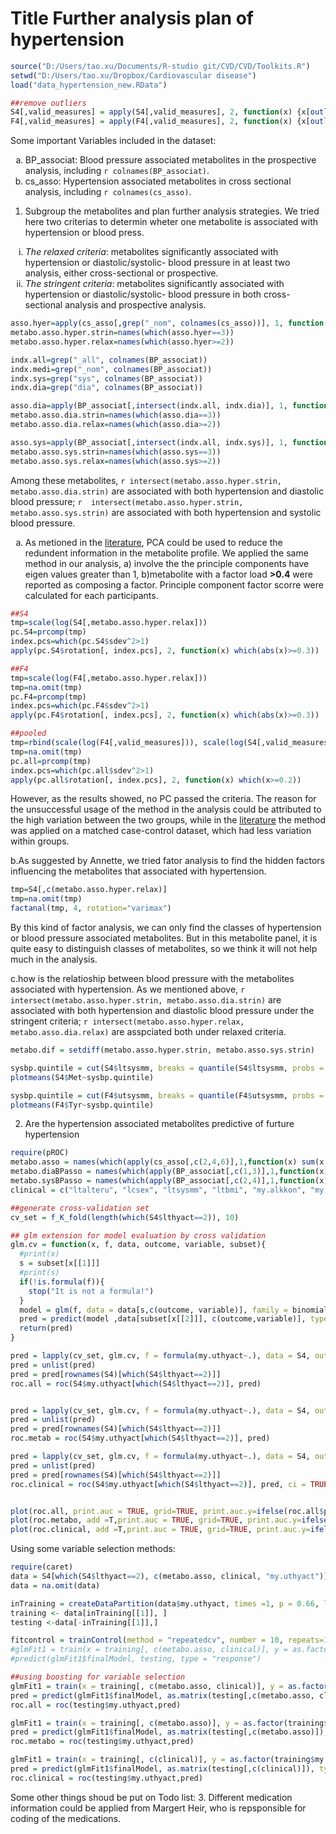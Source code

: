 Title Further analysis plan of hypertension
========================================================

```r
source("D:/Users/tao.xu/Documents/R-studio git/CVD/CVD/Toolkits.R")
setwd("D:/Users/tao.xu/Dropbox/Cardiovascular disease")
load("data_hypertension_new.RData")

##remove outliers
S4[,valid_measures] = apply(S4[,valid_measures], 2, function(x) {x[outlier(x)]=NA;return(x)})
F4[,valid_measures] = apply(F4[,valid_measures], 2, function(x) {x[outlier(x)]=NA;return(x)})
```



Some important Variables included in the dataset:

a. BP_associat: Blood pressure associated metabolites in the prospective analysis, including `r colnames(BP_associat)`.
b. cs_asso: Hypertension associated metabolites in cross sectional analysis, including `r colnames(cs_asso)`.

1. Subgroup the metabolites and plan further analysis strategies.
We tried here two criterias to determin wheter one metabolite is associated with hypertension or blood press.
i. _The relaxed criteria_: metabolites significantly associated with hypertension or diastolic/systolic- blood pressure in at least two analysis, either cross-sectional or prospective.
ii. _The stringent criteria_: metabolites significantly associated with hypertension or diastolic/systolic- blood pressure in both cross-sectional analysis and prospective analysis.
```r
asso.hyer=apply(cs_asso[,grep("_nom", colnames(cs_asso))], 1, function(x) sum(x!=0))
metabo.asso.hyper.strin=names(which(asso.hyer==3))
metabo.asso.hyper.relax=names(which(asso.hyer>=2))

indx.all=grep("_all", colnames(BP_associat))
indx.medi=grep("_nom", colnames(BP_associat))
indx.sys=grep("sys", colnames(BP_associat))
indx.dia=grep("dia", colnames(BP_associat))

asso.dia=apply(BP_associat[,intersect(indx.all, indx.dia)], 1, function(x) sum(x!=0))
metabo.asso.dia.strin=names(which(asso.dia==3))
metabo.asso.dia.relax=names(which(asso.dia>=2))

asso.sys=apply(BP_associat[,intersect(indx.all, indx.sys)], 1, function(x) sum(x!=0))
metabo.asso.sys.strin=names(which(asso.sys==3))
metabo.asso.sys.relax=names(which(asso.sys>=2))
````
Among these metabolites, `r intersect(metabo.asso.hyper.strin, metabo.asso.dia.strin)` are associated with both hypertension  and diastolic blood pressure; `r  intersect(metabo.asso.hyper.strin, metabo.asso.sys.strin)` are associated with both hypertension and systolic blood pressure.


a. As metioned in the [literature][1], PCA could be used to reduce the redundent information in the metabolite profile. We applied the same method in our analysis, a) involve the the principle components have eigen values greater than 1, b)metabolite with a factor load __>0.4__ were reported as composing  a factor. Principle component factor scorre were calculated for each participants.
```r
##S4
tmp=scale(log(S4[,metabo.asso.hyper.relax]))
pc.S4=prcomp(tmp)
index.pcs=which(pc.S4$sdev^2>1)
apply(pc.S4$rotation[, index.pcs], 2, function(x) which(abs(x)>=0.3))

##F4
tmp=scale(log(F4[,metabo.asso.hyper.relax]))
tmp=na.omit(tmp)
pc.F4=prcomp(tmp)
index.pcs=which(pc.F4$sdev^2>1)
apply(pc.F4$rotation[, index.pcs], 2, function(x) which(abs(x)>=0.3))

##pooled
tmp=rbind(scale(log(F4[,valid_measures])), scale(log(S4[,valid_measures])))
tmp=na.omit(tmp)
pc.all=prcomp(tmp)
index.pcs=which(pc.all$sdev^2>1)
apply(pc.all$rotation[, index.pcs], 2, function(x) which(x>=0.2))
```

However, as the results showed, no PC passed the criteria. The reason for the unsuccessful usage of the method in the analysis could be attributed to the high variation between the two groups, while in the [literature][1] the method was applied on a matched case-control dataset, which had less variation within groups.

b.As suggested by Annette, we tried fator analysis to find the hidden factors influencing the metabolites that associated with hypertension. 
```r
tmp=S4[,c(metabo.asso.hyper.relax)]
tmp=na.omit(tmp)
factanal(tmp, 4, rotation="varimax")
```
By this kind of factor analysis, we can only find the classes of hypertension or blood pressure associated metabolites. But in this metabolite panel, it is quite easy to distinguish classes of metabolites, so we think it will not help much in the analysis.

c.how is the relatioship between blood pressure with the metabolites associated with hypertension. As we mentioned above, `r intersect(metabo.asso.hyper.strin, metabo.asso.dia.strin)` are associated with both hypertension and diastolic blood pressure under the stringent criteria; `r intersect(metabo.asso.hyper.relax, metabo.asso.dia.relax)` are asspciated both under relaxed criteria.
```r
metabo.dif = setdiff(metabo.asso.hyper.strin, metabo.asso.sys.strin)

sysbp.quintile = cut(S4$ltsysmm, breaks = quantile(S4$ltsysmm, probs = seq(0, 1, 0.2),na.rm = TRUE), include.lowest = T,ordered_result = F)
plotmeans(S4$Met~sysbp.quintile)

sysbp.quintile = cut(F4$utsysmm, breaks = quantile(F4$utsysmm, probs = seq(0, 1, 0.2),na.rm = TRUE), include.lowest = T,ordered_result = F)
plotmeans(F4$Tyr~sysbp.quintile)

```

2. Are the hypertension associated metabolites predictive of furture hypertension
```r
require(pROC)
metabo.asso = names(which(apply(cs_asso[,c(2,4,6)],1,function(x) sum(x!=0))==3))
metabo.diaBPasso = names(which(apply(BP_associat[,c(1,3)],1,function(x) sum(x!=0))==2))
metabo.sysBPasso = names(which(apply(BP_associat[,c(2,4)],1,function(x) sum(x!=0))==2))
clinical = c("ltalteru", "lcsex", "ltsysmm", "ltbmi", "my.alkkon", "my.cigreg", "my.diab", "ll_hdla", "ll_chola", "lh_crp")

##generate cross-validation set
cv_set = f_K_fold(length(which(S4$lthyact==2)), 10)

## glm extension for model evaluation by cross validation 
glm.cv = function(x, f, data, outcome, variable, subset){
  #print(x)
  s = subset[x[[1]]]
  #print(s)
  if(!is.formula(f)){
    stop("It is not a formula!")
  }
  model = glm(f, data = data[s,c(outcome, variable)], family = binomial)
  pred = predict(model ,data[subset[x[[2]]], c(outcome,variable)], type = "response")
  return(pred)
}

pred = lapply(cv_set, glm.cv, f = formula(my.uthyact~.), data = S4, outcome = "my.uthyact", variable = c(metabo.asso, clinical), subset = which(S4$lthyact==2))
pred = unlist(pred)
pred = pred[rownames(S4)[which(S4$lthyact==2)]]
roc.all = roc(S4$my.uthyact[which(S4$lthyact==2)], pred)


pred = lapply(cv_set, glm.cv, f = formula(my.uthyact~.), data = S4, outcome = "my.uthyact", variable = c(metabo.asso), subset = which(S4$lthyact==2))
pred = unlist(pred)
pred = pred[rownames(S4)[which(S4$lthyact==2)]]
roc.metab = roc(S4$my.uthyact[which(S4$lthyact==2)], pred)

pred = lapply(cv_set, glm.cv, f = formula(my.uthyact~.), data = S4, outcome = "my.uthyact", variable = c(clinical), subset = which(S4$lthyact==2))
pred = unlist(pred)
pred = pred[rownames(S4)[which(S4$lthyact==2)]]
roc.clinical = roc(S4$my.uthyact[which(S4$lthyact==2)], pred, ci = TRUE)


plot(roc.all, print.auc = TRUE, grid=TRUE, print.auc.y=ifelse(roc.all$percent, 50, .5))
plot(roc.metabo, add =T,print.auc = TRUE, grid=TRUE, print.auc.y=ifelse(roc.metabo$percent, 60, .6), col = "green")
plot(roc.clinical, add =T,print.auc = TRUE, grid=TRUE, print.auc.y=ifelse(roc.clinical$percent, 70, .7), col = "blue")

```

Using some variable selection methods:
```r
require(caret)
data = S4[which(S4$lthyact==2), c(metabo.asso, clinical, "my.uthyact")]
data = na.omit(data)

inTraining = createDataPartition(data$my.uthyact, times =1, p = 0.66, list=T)
training <- data[inTraining[[1]], ]
testing <-data[-inTraining[[1]],]

fitcontrol = trainControl(method = "repeatedcv", number = 10, repeats=10)
#glmFit1 = train(x = training[, c(metabo.asso, clinical)], y = as.factor(training$my.uthyact), method = "glm", family = binomial, trControl=fitcontrol)
#predict(glmFit1$finalModel, testing, type = "response")

##using boosting for variable selection
glmFit1 = train(x = training[, c(metabo.asso, clinical)], y = as.factor(training$my.uthyact), method = "glmboost", family = Binomial(link="logit"), trControl=fitcontrol)
pred = predict(glmFit1$finalModel, as.matrix(testing[,c(metabo.asso, clinical)]), type = "response")
roc.all = roc(testing$my.uthyact,pred)

glmFit1 = train(x = training[, c(metabo.asso)], y = as.factor(training$my.uthyact), method = "glmboost", family = Binomial(link="logit"), trControl=fitcontrol)
pred = predict(glmFit1$finalModel, as.matrix(testing[,c(metabo.asso)]), type = "response")
roc.metabo = roc(testing$my.uthyact,pred)

glmFit1 = train(x = training[, c(clinical)], y = as.factor(training$my.uthyact), method = "glmboost", family = Binomial(link="logit"), trControl=fitcontrol)
pred = predict(glmFit1$finalModel, as.matrix(testing[,c(clinical)]), type = "response")
roc.clinical = roc(testing$my.uthyact,pred)

```


Some other things shoud be put on Todo list:
3. Different medication information could be applied from Margert Heir, who is repsponsible for coding of the medications.


[1]: http://circgenetics.ahajournals.org/content/3/2/207.long "Association of a Peripheral Blood Metabolic Profile With Coronary Artery Disease and Risk of Subsequent Cardiovascular Events"